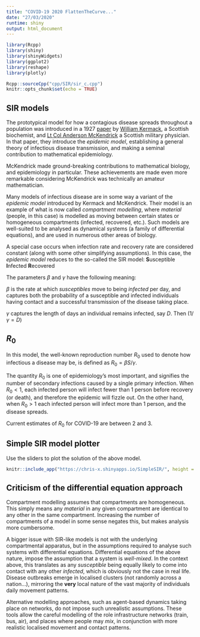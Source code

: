 ```yaml
---
title: "COVID-19 2020 FlattenTheCurve..."
date: "27/03/2020"
runtime: shiny
output: html_document
---
```


```r
library(Rcpp)
library(shiny)
library(shinyWidgets)
library(ggplot2)
library(reshape)
library(plotly)

Rcpp::sourceCpp("cpp/SIR/sir_c.cpp")
knitr::opts_chunk$set(echo = TRUE)
```

## SIR models

The prototypical model for how a contagious disease spreads throughout a population was introduced in a 1927 [paper](https://royalsocietypublishing.org/doi/pdf/10.1098/rspa.1927.0118) by [William Kermack](https://en.wikipedia.org/wiki/William_Ogilvy_Kermack), a Scottish biochemist, and [Lt Col Anderson McKendrick](https://en.wikipedia.org/wiki/Anderson_Gray_McKendrick) a Scottish military physician. In that paper, they introduce the *epidemic model*, establishing a general theory of infectious disease transmission, and making a seminal contribution to mathematical epidemiology.

McKendrick made ground-breaking contributions to mathematical biology, and epidemiology in particular. These achievements are made even more remarkable considering McKendrick was technically an amateur mathematician.

Many models of infectious disease are in some way a variant of the *epidemic model* introduced by Kermack and McKendrick. Their model is an example of what is now called *compartment modelling*, where *material* (people, in this case) is modelled as moving between certain states or homogeneous compartments (infected, recovered, etc.). Such models are well-suited to be analysed as dynamical systems (a family of differential equations), and are used in numerous other areas of biology.

A special case occurs when infection rate and recovery rate are considered constant (along with some other simplifying assumptions). In this case, the *epidemic model* reduces to the so-called the SIR model: **S**usceptible **I**nfected **R**ecovered

\begin{align}
\frac{dS}{dt}=& \: -\beta SI\\[10pt]
\frac{dI}{dt}=& \: \beta SI -\gamma I\\[10pt]
\frac{dR}{dt}=& \: \gamma I 
\end{align}


The parameters $\beta$ and $\gamma$ have the following meaning:


$\beta$ is the rate at which *susceptibles* move to being *infected* per day, and captures both the probability of a susceptible and infected individuals having contact and a successful transmission of the disease taking place.


$\gamma$ captures the length of days an individual remains infected, say $D$. Then ($1/\gamma = D$)


## $R_{0}$
In this model, the well-known reproduction number $R_{0}$ used to denote how infectious a disease may be, is defined as $R_{0}=\beta S / \gamma$.

The quantity $R_{0}$ is one of epidemiology's most important, and signifies the number of secondary infections caused by a single primary infection. When $R_{0}<1$, each infected person will infect fewer than 1 person before recovery (or death), and therefore the epidemic will fizzle out. On the other hand, when $R_{0}>1$ each infected person will infect more than 1 person, and the disease spreads.


Current estimates of $R_{0}$ for COVID-19 are between 2 and 3.



## Simple SIR model plotter


Use the sliders to plot the solution of the above model.


```r
knitr::include_app("https://chris-x.shinyapps.io/SimpleSIR/", height = "550px")
```




## Criticism of the differential equation approach


Compartment modelling assumes that compartments are homogeneous. This simply means any *material* in any given compartment are identical to any other in the same compartment. Increasing the number of compartments of a model in some sense negates this, but makes analysis more cumbersome.


A bigger issue with SIR-like models is not with the underlying compartmental apparatus, but in the assumptions required to analyse such systems with differential equations. Differential equations of the above nature, impose the assumption that a system is *well-mixed*. In the context above, this translates as any *susceptible* being equally likely to come into contact with any other *infected*, which is obviously not the case in real life. Disease outbreaks emerge in localised clusters (not randomly across a nation...), mirroring the __very__ local nature of the vast majority of individuals daily movement patterns.


Alternative modelling approaches, such as agent-based dynamics taking place on networks, do not impose such unrealistic assumptions. These tools allow the careful modelling of the role infrastructure networks (train, bus, air), and places where people may *mix*, in conjunction with more realistic localised movement and contact patterns.



<!--Tap the image to lauch simple SIR model widget

[![[Shiny app](https://chris-x.shinyapps.io/SimpleSIR/)](images/SIR.jpg)](https://chris-x.shinyapps.io/SimpleSIR/)
-->
